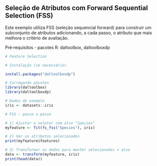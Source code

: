 ## Seleção de Atributos com Forward Sequential Selection (FSS)

Este exemplo utiliza FSS (seleção sequencial forward) para construir um subconjunto de atributos adicionando, a cada passo, o atributo que mais melhora o critério de avaliação.

Pré‑requisitos
- pacotes R: daltoolbox, daltoolboxdp

```r
# Feature Selection

# Instalação (se necessário)

install.packages("daltoolboxdp")
```

```r
# Carregando pacotes
library(daltoolbox)
library(daltoolboxdp)
```


```r
# Dados de exemplo
iris <- datasets::iris
```

```r
# FSS — passo a passo

# 1) Ajustar o seletor com alvo "Species"
myfeature <- fit(fs_fss("Species"), iris)

# 2) Ver os atributos selecionados
print(myfeature$features)

# 3) Transformar os dados para manter selecionados + alvo
data <- transform(myfeature, iris)
print(head(data))
```

